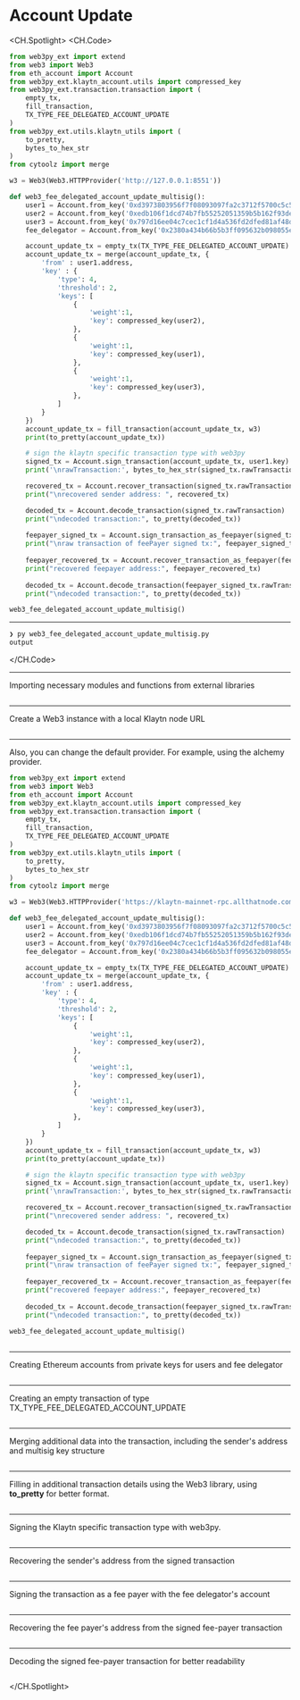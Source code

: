 # Account Update


<CH.Spotlight>
<CH.Code>

```py web3_fee_delegated_account_update_multisig.py
from web3py_ext import extend
from web3 import Web3
from eth_account import Account
from web3py_ext.klaytn_account.utils import compressed_key
from web3py_ext.transaction.transaction import (
    empty_tx,
    fill_transaction,
    TX_TYPE_FEE_DELEGATED_ACCOUNT_UPDATE
)
from web3py_ext.utils.klaytn_utils import (
    to_pretty,
    bytes_to_hex_str
)
from cytoolz import merge

w3 = Web3(Web3.HTTPProvider('http://127.0.0.1:8551'))

def web3_fee_delegated_account_update_multisig():
    user1 = Account.from_key('0xd3973803956f7f08093097fa2c3712f5700c5c58f6d91d79b279a919bb120cc2')
    user2 = Account.from_key('0xedb106f1dcd74b7fb55252051359b5b162f93de0fb8b5aa0c46319f864192c29')
    user3 = Account.from_key('0x797d16ee04c7cec1cf1d4a536fd2dfed81af48d477df1f8409d75f50d91499f6')
    fee_delegator = Account.from_key('0x2380a434b66b5b3ff095632b098055e52fa85ca34517ff8ec504b428f4a81f76')

    account_update_tx = empty_tx(TX_TYPE_FEE_DELEGATED_ACCOUNT_UPDATE)
    account_update_tx = merge(account_update_tx, {
        'from' : user1.address,
        'key' : {
            'type': 4,
            'threshold': 2,
            'keys': [
                {
                    'weight':1,
                    'key': compressed_key(user2),
                },
                {
                    'weight':1,
                    'key': compressed_key(user1),
                },
                {
                    'weight':1,
                    'key': compressed_key(user3),
                },
            ] 
        }
    })
    account_update_tx = fill_transaction(account_update_tx, w3)
    print(to_pretty(account_update_tx))

    # sign the klaytn specific transaction type with web3py
    signed_tx = Account.sign_transaction(account_update_tx, user1.key)
    print('\nrawTransaction:', bytes_to_hex_str(signed_tx.rawTransaction))

    recovered_tx = Account.recover_transaction(signed_tx.rawTransaction)
    print("\nrecovered sender address: ", recovered_tx)

    decoded_tx = Account.decode_transaction(signed_tx.rawTransaction)
    print("\ndecoded transaction:", to_pretty(decoded_tx))
    
    feepayer_signed_tx = Account.sign_transaction_as_feepayer(signed_tx.rawTransaction, fee_delegator.address, fee_delegator.key)
    print("\nraw transaction of feePayer signed tx:", feepayer_signed_tx.rawTransaction.hex())
    
    feepayer_recovered_tx = Account.recover_transaction_as_feepayer(feepayer_signed_tx.rawTransaction)
    print("recovered feepayer address:", feepayer_recovered_tx)
    
    decoded_tx = Account.decode_transaction(feepayer_signed_tx.rawTransaction)
    print("\ndecoded transaction:", to_pretty(decoded_tx))

web3_fee_delegated_account_update_multisig()

```




---
```zsh output
❯ py web3_fee_delegated_account_update_multisig.py
output
```
</CH.Code>






---

Importing necessary modules and functions from external libraries


```py web3_fee_delegated_account_update_multisig.py focus=1:14

```
---
Create a Web3 instance with a local Klaytn node URL



```py web3_fee_delegated_account_update_multisig.py focus=16

```
---

Also, you can change the default provider. For example, using the alchemy provider.

```py web3_fee_delegated_account_update_multisig.py focus=16
from web3py_ext import extend
from web3 import Web3
from eth_account import Account
from web3py_ext.klaytn_account.utils import compressed_key
from web3py_ext.transaction.transaction import (
    empty_tx,
    fill_transaction,
    TX_TYPE_FEE_DELEGATED_ACCOUNT_UPDATE
)
from web3py_ext.utils.klaytn_utils import (
    to_pretty,
    bytes_to_hex_str
)
from cytoolz import merge

w3 = Web3(Web3.HTTPProvider('https://klaytn-mainnet-rpc.allthatnode.com:8551'))

def web3_fee_delegated_account_update_multisig():
    user1 = Account.from_key('0xd3973803956f7f08093097fa2c3712f5700c5c58f6d91d79b279a919bb120cc2')
    user2 = Account.from_key('0xedb106f1dcd74b7fb55252051359b5b162f93de0fb8b5aa0c46319f864192c29')
    user3 = Account.from_key('0x797d16ee04c7cec1cf1d4a536fd2dfed81af48d477df1f8409d75f50d91499f6')
    fee_delegator = Account.from_key('0x2380a434b66b5b3ff095632b098055e52fa85ca34517ff8ec504b428f4a81f76')

    account_update_tx = empty_tx(TX_TYPE_FEE_DELEGATED_ACCOUNT_UPDATE)
    account_update_tx = merge(account_update_tx, {
        'from' : user1.address,
        'key' : {
            'type': 4,
            'threshold': 2,
            'keys': [
                {
                    'weight':1,
                    'key': compressed_key(user2),
                },
                {
                    'weight':1,
                    'key': compressed_key(user1),
                },
                {
                    'weight':1,
                    'key': compressed_key(user3),
                },
            ] 
        }
    })
    account_update_tx = fill_transaction(account_update_tx, w3)
    print(to_pretty(account_update_tx))

    # sign the klaytn specific transaction type with web3py
    signed_tx = Account.sign_transaction(account_update_tx, user1.key)
    print('\nrawTransaction:', bytes_to_hex_str(signed_tx.rawTransaction))

    recovered_tx = Account.recover_transaction(signed_tx.rawTransaction)
    print("\nrecovered sender address: ", recovered_tx)

    decoded_tx = Account.decode_transaction(signed_tx.rawTransaction)
    print("\ndecoded transaction:", to_pretty(decoded_tx))
    
    feepayer_signed_tx = Account.sign_transaction_as_feepayer(signed_tx.rawTransaction, fee_delegator.address, fee_delegator.key)
    print("\nraw transaction of feePayer signed tx:", feepayer_signed_tx.rawTransaction.hex())
    
    feepayer_recovered_tx = Account.recover_transaction_as_feepayer(feepayer_signed_tx.rawTransaction)
    print("recovered feepayer address:", feepayer_recovered_tx)
    
    decoded_tx = Account.decode_transaction(feepayer_signed_tx.rawTransaction)
    print("\ndecoded transaction:", to_pretty(decoded_tx))

web3_fee_delegated_account_update_multisig()
    

```
---

Creating Ethereum accounts from private keys for users and fee delegator


```py web3_fee_delegated_account_update_multisig.py focus=19:22

```
---
Creating an empty transaction of type TX_TYPE_FEE_DELEGATED_ACCOUNT_UPDATE


```py web3_fee_delegated_account_update_multisig.py focus=24

```
---

Merging additional data into the transaction, including the sender's address and multisig key structure


```py web3_fee_delegated_account_update_multisig.py focus=25:45

```
---

Filling in additional transaction details using the Web3 library, using **to_pretty** for better format.


```py web3_fee_delegated_account_update_multisig.py focus=46:47

```
---

Signing the Klaytn specific transaction type with web3py.


```py web3_fee_delegated_account_update_multisig.py focus=50:51

```
---
Recovering the sender's address from the signed transaction



```py web3_fee_delegated_account_update_multisig.py focus=53:57

```
---
Signing the transaction as a fee payer with the fee delegator's account



```py web3_fee_delegated_account_update_multisig.py focus=59:60

```
---

Recovering the fee payer's address from the signed fee-payer transaction


```py web3_fee_delegated_account_update_multisig.py focus=62:63

```
---

Decoding the signed fee-payer transaction for better readability


```py web3_fee_delegated_account_update_multisig.py focus=65:66

```



</CH.Spotlight>